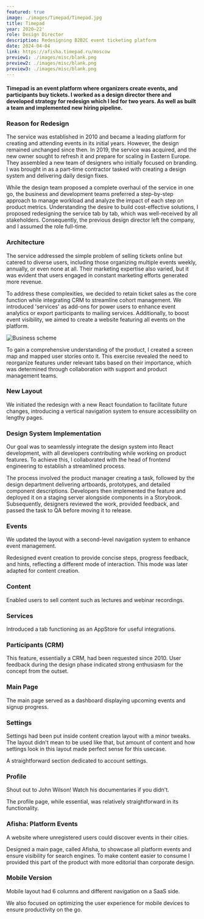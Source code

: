 ```yaml
---
featured: true
image: ./images/Timepad/Timepad.jpg
title: Timepad
year: 2020—22'
role: Design Director
description: Redesigning B2B2C event ticketing platform
date: 2024-04-04
link: https://afisha.timepad.ru/moscow
preview1: ./images/misc/blank.png
preview2: ./images/misc/blank.png
preview3: ./images/misc/blank.png
---
```





#### <span class="text-gray-700">Timepad is an event platform where organizers create events, and participants buy tickets.</span> I worked as a design director there and developed strategy for redesign which I led for two years. As well as built a team and implemented new hiring pipeline.

### Reason for Redesign

The service was established in 2010 and became a leading platform for creating and attending events in its initial years. However, the design remained unchanged since then. In 2019, the service was acquired, and the new owner sought to refresh it and prepare for scaling in Eastern Europe. They assembled a new team of designers who initially focused on branding. I was brought in as a part-time contractor tasked with creating a design system and delivering daily design fixes.

While the design team proposed a complete overhaul of the service in one go, the business and development teams preferred a step-by-step approach to manage workload and analyze the impact of each step on product metrics. Understanding the desire to build cost-effective solutions, I proposed redesigning the service tab by tab, which was well-received by all stakeholders. Consequently, the previous design director left the company, and I assumed the role full-time.

### Architecture

The service addressed the simple problem of selling tickets online but catered to diverse users, including those organizing multiple events weekly, annually, or even none at all. Their marketing expertise also varied, but it was evident that users engaged in constant marketing efforts generated more revenue.

To address these complexities, we decided to retain ticket sales as the core function while integrating CRM to streamline cohort management. We introduced 'services' as add-ons for power users to enhance event analytics or export participants to mailing services. Additionally, to boost event visibility, we aimed to create a website featuring all events on the platform.

![Business scheme](./images/Timepad/Scheme.png)

To gain a comprehensive understanding of the product, I created a screen map and mapped user stories onto it. This exercise revealed the need to reorganize features under relevant tabs based on their importance, which was determined through collaboration with support and product management teams.

<SingleImage alt="Timepad architecture and screen map" src={Architecture} customClass="" caption='Screen map was made together with a product manager who was in charge of redesign. It came out as a useful exercise to get a common ground and guarantee a fruitful collaboration. Making a table was another useful exercise on my request to present it to CEO. It helped to shape backlog drastically.'/>

### New Layout

<SingleVideo src={Navigation} customClass="" caption='Desktop first, 12 column, responsive layout that could accomodate expanded and hidden navigation.'/>

We initiated the redesign with a new React foundation to facilitate future changes, introducing a vertical navigation system to ensure accessibility on lengthy pages.

### Design System Implementation

<ImageVideo customClass="borders" lsrc={SystemImg} lalt="Figma file with all the components" rsrc={SystemVid} caption='Design system components were carefully assembled and described in Figma, before being developed.'/>

Our goal was to seamlessly integrate the design system into React development, with all developers contributing while working on product features. To achieve this, I collaborated with the head of frontend engineering to establish a streamlined process.

<SingleVideo customClass="borders" src={Storybook} caption='Every developed component was displayed in storybook in a similar order as in Figma, to make navigation easy.'/>

The process involved the product manager creating a task, followed by the design department delivering artboards, prototypes, and detailed component descriptions. Developers then implemented the feature and deployed it on a staging server alongside components in a Storybook. Subsequently, designers reviewed the work, provided feedback, and passed the task to QA before moving it to release.

### Events

<SingleVideo customClass="borders" src={Event} caption='Event page has dashboard and dedicated tab for every data point if the user needs details.'/>

We updated the layout with a second-level navigation system to enhance event management.

<SingleVideo customClass="borders" src={CreateEvent} caption='Event creation layout has 12 colums but different element distribution to accomodate steps, forms and helpers along with progress bars.'/>

Redesigned event creation to provide concise steps, progress feedback, and hints, reflecting a different mode of interaction. This mode was later adapted for content creation.

### Content

<SingleVideo customClass="borders" src={Contentt} caption='In content creation mode we reused event page layout and event creation layout.'/>

Enabled users to sell content such as lectures and webinar recordings.

### Services

<SingleVideo customClass="borders" src={Services} caption='Relatively simple tabs had a solid foundation with our layouts and its appearance was familiar for users'/>

Introduced a tab functioning as an AppStore for useful integrations.

### Participants (CRM)

<SingleVideo customClass="borders" src={CRM} caption='Participants page served as visual interface for user database. Filtering and sorting doesn the same as database queries. And everything can be saved as a filtered view.'/>

This feature, essentially a CRM, had been requested since 2010. User feedback during the design phase indicated strong enthusiasm for the concept from the outset.

### Main Page

<SingleImage customClass="borders" alt="Timepad main page" src={MainPage} caption='Main page had everything we had already designed at this point, just in a right order to read.'/>

The main page served as a dashboard displaying upcoming events and signup progress.

### Settings

<SingleVideo customClass="borders" src={Settings} caption=''/>
<figcaption>Settings had been put inside content creation layout with a minor tweaks. The layout didn't mean to be used like that, but amount of content and how settings look in this layout made perfect sense for this usecase.</figcaption>

A straightforward section dedicated to account settings.

### Profile

<SingleImage customClass="borders" alt="Profile page" src={Profile}/>
<figcaption>Shout out to John Wilson! Watch his documentaries if you didn't.</figcaption>

The profile page, while essential, was relatively straightforward in its functionality.

### Afisha: Platform Events

<SingleVideo customClass="borders" src={Afisha}/>
<figcaption>A website where unregistered users could discover events in their cities.</figcaption>

Designed a main page, called Afisha, to showcase all platform events and ensure visibility for search engines. To make content easier to consume I provided this part of the product with more editorial than corporate design.

### Mobile Version

<DoubleVideo customClass="borders" lsrc={MobileProduct} rsrc={MobileAfisha}/>
<figcaption>Mobile layout had 6 columns and different navigation on a SaaS side.</figcaption>

We also focused on optimizing the user experience for mobile devices to ensure productivity on the go.

